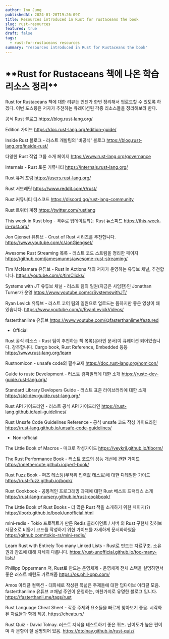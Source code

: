 ```yaml
---
author: Inu Jung
publishedAt: 2024-01-20T19:26:09Z
title: Resources introduced in Rust for rustaceans the book
slug: rust-resources
featured: true
draft: false
tags:
  - rust-for-rustaceans resources
summary: "resources introduced in Rust for Rustaceans the book"
---
```


# \***\*Rust for Rustaceans 책에 나온 학습 리소스 정리\*\***

Rust for Rustaceans 책에 대한 리뷰는 언젠가 한번 정리해서 업로드할 수 있도록 하겠다. 이번 포스팅은 저자가 추천하는 큐레이션된 각종 리소스들을 정리해보려 한다.

공식 Rust 블로그
https://blog.rust-lang.org/

Edition 가이드
https://doc.rust-lang.org/edition-guide/

Inside Rust 블로그 - 러스트 개발팀의 '비공식' 블로그
https://blog.rust-lang.org/inside-rust/

다양한 Rust 작업 그룹 소개 페이지
https://www.rust-lang.org/governance

Internals - Rust 토론 커뮤니티
https://internals.rust-lang.org/

Rust 유저 포럼
https://users.rust-lang.org/

Rust 서브레딧
https://www.reddit.com/r/rust/

Rust 커뮤니티 디스코드
https://discord.gg/rust-lang-community

Rust 트위터 계정
https://twitter.com/rustlang

This week in Rust blog - 격주로 업데이트되는 Rust 뉴스피드
https://this-week-in-rust.org/

Jon Gjenset 유튜브 - Crust of Rust 시리즈를 추천합니다.
https://www.youtube.com/c/JonGjengset/

Awesome Rust Streaming 목록 - 러스트 코드 스트림을 정리한 페이지
https://github.com/jamesmunns/awesome-rust-streaming/

Tim McNamara 유튜브 - Rust In Actions 책의 저자가 운영하는 유튜브 채널, 추천합니다.
https://youtube.com/c/timClicks/

Systems with JT 유튜브 채널 - 러스트 팀의 일원(지금은 사임한)인 Jonathan Turner가 운영
https://www.youtube.com/c/SystemswithJT/

Ryan Levick 유튜브 - 러스트 코어 팀의 일원으로 업로드는 뜸하지만 좋은 영상이 꽤 있습니다.
https://www.youtube.com/c/RyanLevickVideos/

fasterthanlime 유튜브
https://www.youtube.com/@fasterthanlime/featured

- Official

Rust 공식 리소스 - Rust 팀이 추천하는 책 목록(온라인 문서)이 큐레이션 되어있습니다. 강추합니다.
Cargo book, Rust Reference, Embedded 등등
https://www.rust-lang.org/learn

Rustnomicon - unsafe code의 필수교재
https://doc.rust-lang.org/nomicon/

Guide to rustc Development - 러스트 컴파일러에 대한 소개
https://rustc-dev-guide.rust-lang.org/

Standard Library Devlopers Guide - 러스트 표준 라이브러리에 대한 소개
https://std-dev-guide.rust-lang.org/

Rust API 가이드라인 - 러스트 공식 API 가이드라인
https://rust-lang.github.io/api-guidelines/

Rust Unsafe Code Guidelines Reference - 공식 unsafe 코드 작성 가이드라인
https://rust-lang.github.io/unsafe-code-guidelines/

- Non-official

The Little Book of Macros - 매크로 작성가이드
https://veykril.github.io/tlborm/

The Rust Performance Book - 러스트 코드의 성능 개선에 관한 가이드
https://nnethercote.github.io/perf-book/

Rust Fuzz Book - 퍼즈 테스팅(무작위 입력값 테스트)에 대한 디테일한 가이드
https://rust-fuzz.github.io/book/

Rust Cookbook - 공통적인 프로그래밍 과제에 대한 Rust 베스트 프랙티스 소개
https://rust-lang-nursery.github.io/rust-cookbook/

The Little Book of Rust Books - 더 많은 Rust 책을 소개하기 위한 페이지(?)
https://lborb.github.io/book/unofficial.html

mini-redis - Tokio 프로젝트가 만든 Redis 클라이언트 / 서버 의 Rust 구현체 깃허브 저장소로 비동기 코드를 작성하기 위한 가이드를 자세하게 문서화하였음
https://github.com/tokio-rs/mini-redis/

Learn Rust with Entirely Too many Linked Lists - Rust로 만드는 자료구조. 소유권과 참조에 대해 자세히 다룹니다.
https://rust-unofficial.github.io/too-many-lists/

Phillipp Oppermann 저, Rust로 만드는 운영체제 - 운영체제 전체 스택을 설명하면서 좋은 러스트 패턴도 가르쳐줌
https://os.phil-opp.com/

Amos 아티클 컬렉션 - 대화체로 작성된 폭넓은 주제들에 대한 딥다이브 아티클 모음. fasterthanlime 유튜브 ㄹ채널 주인이 운영하는, 마찬가지로 유명한 블로그 입니다.
https://fasterthanli.me/tags/rust

Rust Language Cheat Sheet - 각종 주제와 요소들을 빠르게 찾아보기 좋음. 시각화된 자료들과 함께 제공.
https://cheats.rs/

Rust Quiz - David Tolnay. 러스트 지식을 테스트하기 좋은 퀴즈. 난이도가 높은 편이며 각 문항이 잘 설명되어 있음.
https://dtolnay.github.io/rust-quiz/
